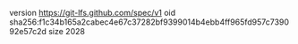 version https://git-lfs.github.com/spec/v1
oid sha256:f1c34b165a2cabec4e67c37282bf9399014b4ebb4ff965fd957c739092e57c2d
size 2028
